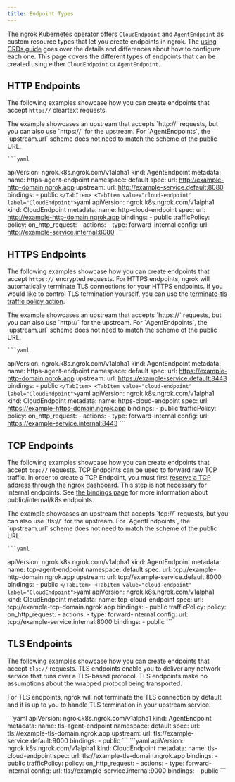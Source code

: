 ```yaml
---
title: Endpoint Types
---
```



The ngrok Kubernetes operator offers `CloudEndpoint` and `AgentEndpoint` as custom resource types that let you create endpoints in ngrok.
The [using CRDs guide](/k8s/guides/using-crds) goes over the details and differences about how to configure each one.
This page covers the different types of endpoints that can be created using either `CloudEndpoint` or `AgentEndpoint`.

## HTTP Endpoints

The following examples showcase how you can create endpoints that accept `http://` cleartext requests.

<Tabs groupId="http" queryString="http">
	<TabItem value="agent-endpoint" label="AgentEndpoint" default>
	The example showcases an upstream that accepts `http://` requests, but you can also use `https://` for the upstream.
	For `AgentEndpoints`, the `upstream.url` scheme does not need to match the scheme of the public URL.
	
	```yaml
  apiVersion: ngrok.k8s.ngrok.com/v1alpha1
  kind: AgentEndpoint
  metadata:
    name: https-agent-endpoint
    namespace: default
  spec:
    url: http://example-http-domain.ngrok.app
    upstream:
      url: http://example-service.default:8080
    bindings:
    - public
	```
	</TabItem>
	<TabItem value="cloud-endpoint" label="CloudEndpoint">
	```yaml
  apiVersion: ngrok.k8s.ngrok.com/v1alpha1
  kind: CloudEndpoint
  metadata:
    name: http-cloud-endpoint
  spec:
    url: http://example-http-domain.ngrok.app
    bindings:
    - public
    trafficPolicy:
      policy:
        on_http_request:
        - actions:
          - type: forward-internal
            config:
              url: http://example-service.internal:8080
	```
	</TabItem>
</Tabs>

## HTTPS Endpoints

The following examples showcase how you can create endpoints that accept `https://` encrypted requests.
For HTTPS endpoints, ngrok will automatically terminate TLS connections for your HTTPS endpoints.
If you would like to control TLS termination yourself, you can use the [terminate-tls traffic policy action](/traffic-policy/actions/terminate-tls/).

<Tabs groupId="https" queryString="https">
	<TabItem value="agent-endpoint" label="AgentEndpoint" default>
	The example showcases an upstream that accepts `https://` requests, but you can also use `http://` for the upstream.
	For `AgentEndpoints`, the `upstream.url` scheme does not need to match the scheme of the public URL.

	```yaml
  apiVersion: ngrok.k8s.ngrok.com/v1alpha1
  kind: AgentEndpoint
  metadata:
    name: https-agent-endpoint
    namespace: default
  spec:
    url: https://example-http-domain.ngrok.app
    upstream:
      url: https://example-service.default:8443
    bindings: 
    - public
	```
	</TabItem>
	<TabItem value="cloud-endpoint" label="CloudEndpoint">
	```yaml
  apiVersion: ngrok.k8s.ngrok.com/v1alpha1
  kind: CloudEndpoint
  metadata:
    name: https-cloud-endpoint
  spec:
    url: https://example-https-domain.ngrok.app
    bindings: 
    - public
    trafficPolicy:
      policy:
        on_http_request: 
        - actions: 
          - type: forward-internal
            config:
              url: https://example-service.internal:8443
	```
	</TabItem>
</Tabs>

## TCP Endpoints

The following examples showcase how you can create endpoints that accept `tcp://` requests.
TCP Endpoints can be used to forward raw TCP traffic.
In order to create a TCP Endpoint, you must first [reserve a TCP address through the ngrok dashboard](https://dashboard.ngrok.com/tcp-addresses).
This step is not necessary for internal endpoints. See [the bindings page](/k8s/guides/bindings) for more information about public/internal/k8s endpoints.

<Tabs groupId="tcp" queryString="tcp">
	<TabItem value="agent-endpoint" label="AgentEndpoint" default>
	The example showcases an upstream that accepts `tcp://` requests, but you can also use `tls://` for the upstream.
	For `AgentEndpoints`, the `upstream.url` scheme does not need to match the scheme of the public URL.

	```yaml
  apiVersion: ngrok.k8s.ngrok.com/v1alpha1
  kind: AgentEndpoint
  metadata:
    name: tcp-agent-endpoint
    namespace: default
  spec:
    url: tcp://example-http-domain.ngrok.app
    upstream:
      url: tcp://example-service.default:8000
    bindings: 
    - public
	```
	</TabItem>
	<TabItem value="cloud-endpoint" label="CloudEndpoint">
	```yaml
  apiVersion: ngrok.k8s.ngrok.com/v1alpha1
  kind: CloudEndpoint
  metadata:
    name: tcp-cloud-endpoint
  spec:
    url: tcp://example-tcp-domain.ngrok.app
    bindings: 
    - public
  trafficPolicy:
    policy:
      on_http_request: 
      - actions: 
        - type: forward-internal
          config:
            url: tcp://example-service.internal:8000
    bindings: 
    - public
	```
	</TabItem>
</Tabs>

## TLS Endpoints

The following examples showcase how you can create endpoints that accept `tls://` requests.
TLS endpoints enable you to deliver any network service that runs over a TLS-based protocol.
TLS endpoints make no assumptions about the wrapped protocol being transported.

For TLS endpoints, ngrok will not terminate the TLS connection by default and it is up to you to handle TLS termination in your upstream service.

<Tabs groupId="tls" queryString="tls">
	<TabItem value="agent-endpoint" label="AgentEndpoint" default>
	```yaml
apiVersion: ngrok.k8s.ngrok.com/v1alpha1
  kind: AgentEndpoint
  metadata:
    name: tls-agent-endpoint
    namespace: default
  spec:
    url: tls://example-tls-domain.ngrok.app
    upstream:
      url: tls://example-service.default:9000
    bindings:
    - public
	```
	</TabItem>
	<TabItem value="cloud-endpoint" label="CloudEndpoint">
	```yaml
  apiVersion: ngrok.k8s.ngrok.com/v1alpha1
  kind: CloudEndpoint
  metadata:
    name: tls-cloud-endpoint
  spec:
    url: tls://example-tls-domain.ngrok.app
    bindings:
    - public
    trafficPolicy:
      policy:
        on_http_request:
        - actions:
          - type: forward-internal
            config:
              url: tls://example-service.internal:9000
    bindings:
    - public
	```
	</TabItem>
</Tabs>

